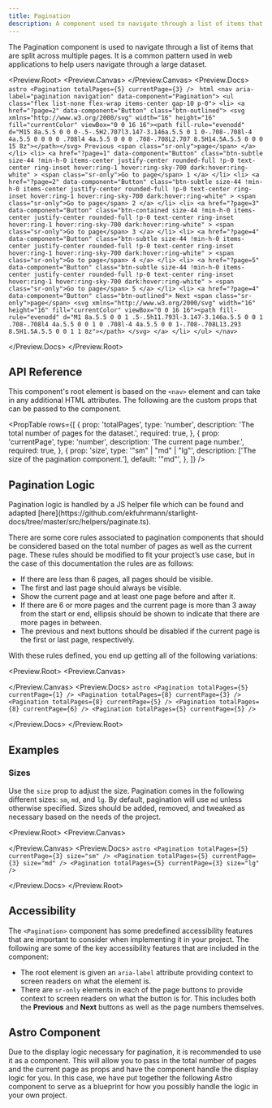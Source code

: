 ```yaml
---
title: Pagination
description: A component used to navigate through a list of items that are split across multiple pages.
---
```



The Pagination component is used to navigate through a list of items that are split across multiple pages. It is a common pattern used in web applications to help users navigate through a large dataset.

<Preview.Root>
  <Preview.Canvas>
    <Pagination totalPages={5} currentPage={3} />
  </Preview.Canvas>
  <Preview.Docs>
    <Tabs class="border-none">
      <TabItem label="Astro" icon="astro">
        ```astro
        <Pagination totalPages={5} currentPage={3} />
        ```
      </TabItem>
      <TabItem label="Compiled" icon="seti:html">
        ```html
        <nav aria-label="pagination navigation" data-component="Pagination">
          <ul class="flex list-none flex-wrap items-center gap-10 p-0">
            <li>
              <a href="?page=2" data-component="Button" class="btn-outlined">
                <svg xmlns="http://www.w3.org/2000/svg" width="16" height="16" fill="currentColor" viewBox="0 0 16 16"><path fill-rule="evenodd" d="M15 8a.5.5 0 0 0-.5-.5H2.707l3.147-3.146a.5.5 0 1 0-.708-.708l-4 4a.5.5 0 0 0 0 .708l4 4a.5.5 0 0 0 .708-.708L2.707 8.5H14.5A.5.5 0 0 0 15 8z"></path></svg>
                Previous
                <span class="sr-only">page</span>
              </a>
            </li>
            <li>
              <a
                href="?page=1"
                data-component="Button"
                class="btn-subtle size-44 !min-h-0 items-center justify-center rounded-full !p-0 text-center ring-inset hover:ring-1 hover:ring-sky-700 dark:hover:ring-white"
              >
                <span class="sr-only">Go to page</span>
                1
              </a>
            </li>
            <li>
              <a
                href="?page=2"
                data-component="Button"
                class="btn-subtle size-44 !min-h-0 items-center justify-center rounded-full !p-0 text-center ring-inset hover:ring-1 hover:ring-sky-700 dark:hover:ring-white"
              >
                <span class="sr-only">Go to page</span>
                2
              </a>
            </li>
            <li>
              <a
                href="?page=3"
                data-component="Button"
                class="btn-contained size-44 !min-h-0 items-center justify-center rounded-full !p-0 text-center ring-inset hover:ring-1 hover:ring-sky-700 dark:hover:ring-white"
              >
                <span class="sr-only">Go to page</span>
                3
              </a>
            </li>
            <li>
              <a
                href="?page=4"
                data-component="Button"
                class="btn-subtle size-44 !min-h-0 items-center justify-center rounded-full !p-0 text-center ring-inset hover:ring-1 hover:ring-sky-700 dark:hover:ring-white"
              >
                <span class="sr-only">Go to page</span>
                4
              </a>
            </li>
            <li>
              <a
                href="?page=5"
                data-component="Button"
                class="btn-subtle size-44 !min-h-0 items-center justify-center rounded-full !p-0 text-center ring-inset hover:ring-1 hover:ring-sky-700 dark:hover:ring-white"
              >
                <span class="sr-only">Go to page</span>
                5
              </a>
            </li>
            <li>
              <a href="?page=4" data-component="Button" class="btn-outlined">
                Next
                <span class="sr-only">page</span>
                <svg xmlns="http://www.w3.org/2000/svg" width="16" height="16" fill="currentColor" viewBox="0 0 16 16"><path fill-rule="evenodd" d="M1 8a.5.5 0 0 1 .5-.5h11.793l-3.147-3.146a.5.5 0 0 1 .708-.708l4 4a.5.5 0 0 1 0 .708l-4 4a.5.5 0 0 1-.708-.708L13.293 8.5H1.5A.5.5 0 0 1 1 8z"></path>
                </svg>
              </a>
            </li>
          </ul>
        </nav>
        ```
      </TabItem>
    </Tabs>

  </Preview.Docs>
</Preview.Root>

## API Reference

This component's root element is based on the `<nav>` element and can take in any additional HTML attributes. The following are the custom props that can be passed to the component.

<PropTable
  rows={[
    {
      prop: 'totalPages',
      type: 'number',
      description: 'The total number of pages for the dataset.',
      required: true,
    },
    {
      prop: 'currentPage',
      type: 'number',
      description: 'The current page number.',
      required: true,
    },
    {
      prop: 'size',
      type: '"sm" | "md" | "lg"',
      description: ['The size of the pagination component.'],
      default: '"md"',
    },
  ]}
/>

## Pagination Logic

<Aside>
  Pagination logic is handled by a JS helper file which can be found and adapted
  [here](https://github.com/ekfuhrmann/starlight-docs/tree/master/src/helpers/paginate.ts).
</Aside>

There are some core rules associated to pagination components that should be considered based on the total number of pages as well as the current page. These rules should be modified to fit your project’s use case, but in the case of this documentation the rules are as follows:

- If there are less than 6 pages, all pages should be visible.
- The first and last page should always be visible.
- Show the current page and at least one page before and after it.
- If there are 6 or more pages and the current page is more than 3 away from the start or end, ellipsis should be shown to indicate that there are more pages in between.
- The previous and next buttons should be disabled if the current page is the first or last page, respectively.

With these rules defined, you end up getting all of the following variations:

<Preview.Root>
  <Preview.Canvas>
    <div class="flex flex-col items-center gap-32">
      <Pagination totalPages={5} currentPage={1} />
      <Pagination totalPages={8} currentPage={3} />
      <Pagination totalPages={8} currentPage={5} />
      <Pagination totalPages={8} currentPage={6} />
      <Pagination totalPages={5} currentPage={5} />
    </div>
  </Preview.Canvas>
  <Preview.Docs>
    <Tabs class="border-none">
      <TabItem label="Astro" icon="astro">
        ```astro
        <Pagination totalPages={5} currentPage={1} />
        <Pagination totalPages={8} currentPage={3} />
        <Pagination totalPages={8} currentPage={5} />
        <Pagination totalPages={8} currentPage={6} />
        <Pagination totalPages={5} currentPage={5} />
        ```
      </TabItem>
    </Tabs>

  </Preview.Docs>
</Preview.Root>

## Examples

### Sizes

Use the `size` prop to adjust the size. Pagination comes in the following different sizes: `sm`, `md`, and `lg`. By default, pagination will use `md` unless otherwise specified. Sizes should be added, removed, and tweaked as necessary based on the needs of the project.

<Preview.Root>
  <Preview.Canvas>
    <div class="flex flex-col items-center gap-32">
      <Pagination totalPages={5} currentPage={3} size="sm" />
      <Pagination totalPages={5} currentPage={3} size="md" />
      <Pagination totalPages={5} currentPage={3} size="lg" />
    </div>
  </Preview.Canvas>
  <Preview.Docs>
    <Tabs class="border-none">
      <TabItem label="Astro" icon="astro">
        ```astro
        <Pagination totalPages={5} currentPage={3} size="sm" />
        <Pagination totalPages={5} currentPage={3} size="md" />
        <Pagination totalPages={5} currentPage={3} size="lg" />
        ```
      </TabItem>
    </Tabs>

  </Preview.Docs>
</Preview.Root>

## Accessibility

The `<Pagination>` component has some predefined accessibility features that are important to consider when implementing it in your project. The following are some of the key accessibility features that are included in the component:

- The root element is given an `aria-label` attribute providing context to screen readers on what the element is.
- There are `sr-only` elements in each of the page buttons to provide context to screen readers on what the button is for. This includes both the **Previous** and **Next** buttons as well as the page numbers themselves.

## Astro Component

Due to the display logic necessary for pagination, it is recommended to use it as a component. This will allow you to pass in the total number of pages and the current page as props and have the component handle the display logic for you. In this case, we have put together the following Astro component to serve as a blueprint for how you possibly handle the logic in your own project.

<Tabs>
  <TabItem label="Component" icon="astro">
    <Code code={PaginationRaw} lang="astro" title="Pagintation.astro" />
  </TabItem>
  <TabItem label="TypeScript" icon="seti:typescript">
    <Code code={PaginateTsRaw} lang="typescript" title="paginate.ts" />
  </TabItem>
</Tabs>
